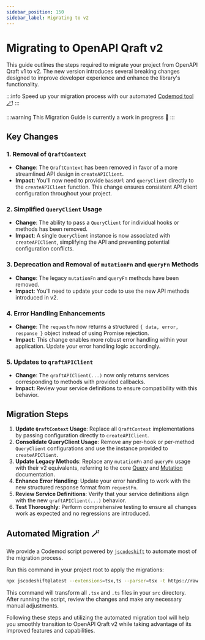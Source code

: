 ```yaml
---
sidebar_position: 150
sidebar_label: Migrating to v2
---
```


# Migrating to OpenAPI Qraft v2

This guide outlines the steps required to migrate your project from OpenAPI Qraft v1 to v2.
The new version introduces several breaking changes designed to improve developer experience and enhance the library's functionality.

:::info
Speed up your migration process with our automated [Codemod tool 🪄](#automated-migration-)!
:::

:::warning
This Migration Guide is currently a work in progress 🧪
:::

## Key Changes

### 1. Removal of `QraftContext`

- **Change**: The `QraftContext` has been removed in favor of a more streamlined API design in `createAPIClient`.
- **Impact**: You'll now need to provide `baseUrl` and `queryClient` directly to the `createAPIClient` function.
  This change ensures consistent API client configuration throughout your project.

### 2. Simplified `QueryClient` Usage

- **Change**: The ability to pass a `QueryClient` for individual hooks or methods has been removed.
- **Impact**: A single `QueryClient` instance is now associated with `createAPIClient`, simplifying
  the API and preventing potential configuration conflicts.

### 3. Deprecation and Removal of `mutationFn` and `queryFn` Methods

- **Change**: The legacy `mutationFn` and `queryFn` methods have been removed.
- **Impact**: You'll need to update your code to use the new API methods introduced in v2.

### 4. Error Handling Enhancements

- **Change**: The `requestFn` now returns a structured `{ data, error, response }` object instead of using Promise rejection.
- **Impact**: This change enables more robust error handling within your application. Update your error handling logic accordingly.

### 5. Updates to `qraftAPIClient`

- **Change**: The `qraftAPIClient(...)` now only returns services corresponding to methods with provided callbacks.
- **Impact**: Review your service definitions to ensure compatibility with this behavior.

## Migration Steps

1.  **Update `QraftContext` Usage**: Replace all `QraftContext` implementations by passing configuration directly to `createAPIClient`.
2.  **Consolidate QueryClient Usage**: Remove any per-hook or per-method `QueryClient` configurations and use the instance provided to `createAPIClient`.
3.  **Update Legacy Methods**: Replace any `mutationFn` and `queryFn` usage with their v2 equivalents,
    referring to the core [Query](/core/query-operation.mdx) and [Mutation](/core/mutation-operation.mdx) documentation.
4.  **Enhance Error Handling**: Update your error handling to work with the new structured response format from `requestFn`.
5.  **Review Service Definitions**: Verify that your service definitions align with the new `qraftAPIClient(...)` behavior.
6.  **Test Thoroughly**: Perform comprehensive testing to ensure all changes work as expected and no regressions are introduced.

## Automated Migration 🪄

We provide a Codemod script powered by [`jscodeshift`](https://github.com/facebook/jscodeshift)
to automate most of the migration process.

Run this command in your project root to apply the migrations:

```bash
npx jscodeshift@latest --extensions=tsx,ts --parser=tsx -t https://raw.githubusercontent.com/OpenAPI-Qraft/openapi-qraft/main/packages/react-client/src/migrate-to-v2-codemod.ts ./src/
```

This command will transform all `.tsx` and `.ts` files in your `src` directory.
After running the script, review the changes and make any necessary manual adjustments.

Following these steps and utilizing the automated migration tool will help you smoothly transition to OpenAPI Qraft v2
while taking advantage of its improved features and capabilities.

